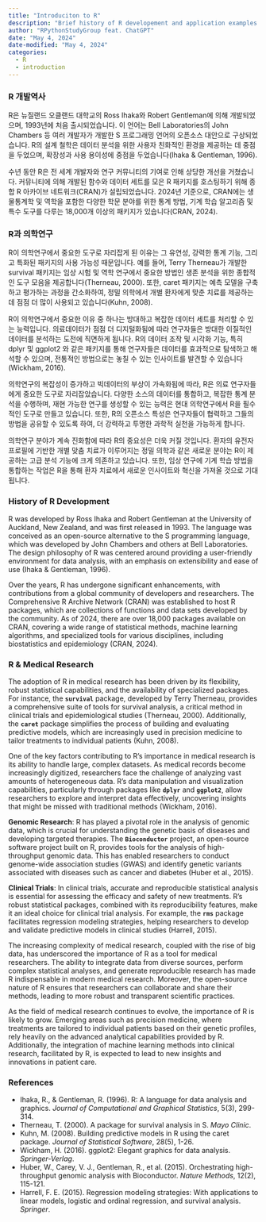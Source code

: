 ```yaml
---
title: "Introduciton to R"
description: "Brief history of R developement and application examples in medical research"
author: "RPythonStudyGroup feat. ChatGPT"
date: "May 4, 2024"
date-modified: "May 4, 2024"
categories:
  - R
  - introduction
---
```


::: {.content-visible when-profile="ko"}
### R 개발역사

R은 뉴질랜드 오클랜드 대학교의 Ross Ihaka와 Robert Gentleman에 의해 개발되었으며, 1993년에 처음 출시되었습니다. 이 언어는 Bell Laboratories의 John Chambers 등 여러 개발자가 개발한 S 프로그래밍 언어의 오픈소스 대안으로 구상되었습니다. R의 설계 철학은 데이터 분석을 위한 사용자 친화적인 환경을 제공하는 데 중점을 두었으며, 확장성과 사용 용이성에 중점을 두었습니다(Ihaka & Gentleman, 1996).

수년 동안 R은 전 세계 개발자와 연구 커뮤니티의 기여로 인해 상당한 개선을 거쳤습니다. 커뮤니티에 의해 개발된 함수와 데이터 세트를 모은 R 패키지를 호스팅하기 위해 종합 R 아카이브 네트워크(CRAN)가 설립되었습니다. 2024년 기준으로, CRAN에는 생물통계학 및 역학을 포함한 다양한 학문 분야를 위한 통계 방법, 기계 학습 알고리즘 및 특수 도구를 다루는 18,000개 이상의 패키지가 있습니다(CRAN, 2024).

### R과 의학연구

R이 의학연구에서 중요한 도구로 자리잡게 된 이유는 그 유연성, 강력한 통계 기능, 그리고 특화된 패키지의 사용 가능성 때문입니다. 예를 들어, Terry Therneau가 개발한 survival 패키지는 임상 시험 및 역학 연구에서 중요한 방법인 생존 분석을 위한 종합적인 도구 모음을 제공합니다(Therneau, 2000). 또한, caret 패키지는 예측 모델을 구축하고 평가하는 과정을 간소화하여, 정밀 의학에서 개별 환자에게 맞춘 치료를 제공하는 데 점점 더 많이 사용되고 있습니다(Kuhn, 2008).

R이 의학연구에서 중요한 이유 중 하나는 방대하고 복잡한 데이터 세트를 처리할 수 있는 능력입니다. 의료데이터가 점점 더 디지털화됨에 따라 연구자들은 방대한 이질적인 데이터를 분석하는 도전에 직면하게 됩니다. R의 데이터 조작 및 시각화 기능, 특히 dplyr 및 ggplot2 와 같은 패키지를 통해 연구자들은 데이터를 효과적으로 탐색하고 해석할 수 있으며, 전통적인 방법으로는 놓칠 수 있는 인사이트를 발견할 수 있습니다(Wickham, 2016).

의학연구의 복잡성이 증가하고 빅데이터의 부상이 가속화됨에 따라, R은 의료 연구자들에게 중요한 도구로 자리잡았습니다. 다양한 소스의 데이터를 통합하고, 복잡한 통계 분석을 수행하며, 재현 가능한 연구를 생성할 수 있는 능력은 현대 의학연구에서 R을 필수적인 도구로 만들고 있습니다. 또한, R의 오픈소스 특성은 연구자들이 협력하고 그들의 방법을 공유할 수 있도록 하여, 더 강력하고 투명한 과학적 실천을 가능하게 합니다.

의학연구 분야가 계속 진화함에 따라 R의 중요성은 더욱 커질 것입니다. 환자의 유전자 프로필에 기반한 개별 맞춤 치료가 이루어지는 정밀 의학과 같은 새로운 분야는 R이 제공하는 고급 분석 기능에 크게 의존하고 있습니다. 또한, 임상 연구에 기계 학습 방법을 통합하는 작업은 R을 통해 환자 치료에서 새로운 인사이트와 혁신을 가져올 것으로 기대됩니다.
:::

::: {.content-visible when-profile="en"}
### History of R Development

R was developed by Ross Ihaka and Robert Gentleman at the University of Auckland, New Zealand, and was first released in 1993. The language was conceived as an open-source alternative to the S programming language, which was developed by John Chambers and others at Bell Laboratories. The design philosophy of R was centered around providing a user-friendly environment for data analysis, with an emphasis on extensibility and ease of use (Ihaka & Gentleman, 1996).

Over the years, R has undergone significant enhancements, with contributions from a global community of developers and researchers. The Comprehensive R Archive Network (CRAN) was established to host R packages, which are collections of functions and data sets developed by the community. As of 2024, there are over 18,000 packages available on CRAN, covering a wide range of statistical methods, machine learning algorithms, and specialized tools for various disciplines, including biostatistics and epidemiology (CRAN, 2024).

### R & Medical Research

The adoption of R in medical research has been driven by its flexibility, robust statistical capabilities, and the availability of specialized packages. For instance, the **`survival`** package, developed by Terry Therneau, provides a comprehensive suite of tools for survival analysis, a critical method in clinical trials and epidemiological studies (Therneau, 2000). Additionally, the **`caret`** package simplifies the process of building and evaluating predictive models, which are increasingly used in precision medicine to tailor treatments to individual patients (Kuhn, 2008).

One of the key factors contributing to R's importance in medical research is its ability to handle large, complex datasets. As medical records become increasingly digitized, researchers face the challenge of analyzing vast amounts of heterogeneous data. R's data manipulation and visualization capabilities, particularly through packages like **`dplyr`** and **`ggplot2`**, allow researchers to explore and interpret data effectively, uncovering insights that might be missed with traditional methods (Wickham, 2016).

**Genomic Research**: R has played a pivotal role in the analysis of genomic data, which is crucial for understanding the genetic basis of diseases and developing targeted therapies. The **`Bioconductor`** project, an open-source software project built on R, provides tools for the analysis of high-throughput genomic data. This has enabled researchers to conduct genome-wide association studies (GWAS) and identify genetic variants associated with diseases such as cancer and diabetes (Huber et al., 2015).

**Clinical Trials**: In clinical trials, accurate and reproducible statistical analysis is essential for assessing the efficacy and safety of new treatments. R's robust statistical packages, combined with its reproducibility features, make it an ideal choice for clinical trial analysis. For example, the **`rms`** package facilitates regression modeling strategies, helping researchers to develop and validate predictive models in clinical studies (Harrell, 2015).

The increasing complexity of medical research, coupled with the rise of big data, has underscored the importance of R as a tool for medical researchers. The ability to integrate data from diverse sources, perform complex statistical analyses, and generate reproducible research has made R indispensable in modern medical research. Moreover, the open-source nature of R ensures that researchers can collaborate and share their methods, leading to more robust and transparent scientific practices.

As the field of medical research continues to evolve, the importance of R is likely to grow. Emerging areas such as precision medicine, where treatments are tailored to individual patients based on their genetic profiles, rely heavily on the advanced analytical capabilities provided by R. Additionally, the integration of machine learning methods into clinical research, facilitated by R, is expected to lead to new insights and innovations in patient care.
:::

### References

-   Ihaka, R., & Gentleman, R. (1996). R: A language for data analysis and graphics. *Journal of Computational and Graphical Statistics*, 5(3), 299-314.
-   Therneau, T. (2000). A package for survival analysis in S. *Mayo Clinic*.
-   Kuhn, M. (2008). Building predictive models in R using the caret package. *Journal of Statistical Software*, 28(5), 1-26.
-   Wickham, H. (2016). ggplot2: Elegant graphics for data analysis. *Springer-Verlag*.
-   Huber, W., Carey, V. J., Gentleman, R., et al. (2015). Orchestrating high-throughput genomic analysis with Bioconductor. *Nature Methods*, 12(2), 115-121.
-   Harrell, F. E. (2015). Regression modeling strategies: With applications to linear models, logistic and ordinal regression, and survival analysis. *Springer*.
